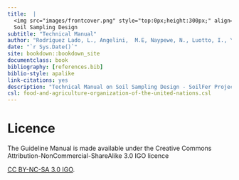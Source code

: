 ```yaml
---
title:  |
  <img src="images/frontcover.png" style="top:0px;height:300px;" align="right" />
  Soil Sampling Design
subtitle: "Technical Manual"
author: "Rodríguez Lado, L., Angelini,  M.E, Naypewe, N., Luotto, I., Yigini, Y."
date: "`r Sys.Date()`"
site: bookdown::bookdown_site
documentclass: book
bibliography: [references.bib]
biblio-style: apalike
link-citations: yes
description: "Technical Manual on Soil Sampling Design - SoilFer Project"
csl: food-and-agriculture-organization-of-the-united-nations.csl
---
```


# Licence {-}

The Guideline Manual is made available under the Creative Commons Attribution-NonCommercial-ShareAlike 3.0 IGO licence

[CC BY-NC-SA 3.0 IGO](https://creativecommons.org/licenses/by-nc-sa/3.0/igo/legalcode).
